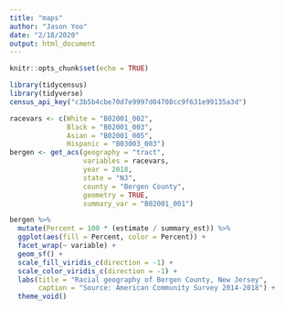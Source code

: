 ```yaml
---
title: "maps"
author: "Jason Yoo"
date: "2/18/2020"
output: html_document
---
```


```r
knitr::opts_chunk$set(echo = TRUE)
```

```r
library(tidycensus)
library(tidyverse)
census_api_key("c3b5b4cbe70d7e9997d04708cc9f631e99135a3d")
```
```r
racevars <- c(White = "B02001_002", 
              Black = "B02001_003", 
              Asian = "B02001_005",
              Hispanic = "B03003_003")
bergen <- get_acs(geography = "tract",
                  variables = racevars, 
                  year = 2018,
                  state = "NJ",
                  county = "Bergen County",
                  geometry = TRUE,
                  summary_var = "B02001_001")
```
```r
bergen %>%
  mutate(Percent = 100 * (estimate / summary_est)) %>%
  ggplot(aes(fill = Percent, color = Percent)) +
  facet_wrap(~ variable) +
  geom_sf() +
  scale_fill_viridis_c(direction = -1) +
  scale_color_viridis_c(direction = -1) +
  labs(title = "Racial geography of Bergen County, New Jersey",
       caption = "Source: American Community Survey 2014-2018") +
  theme_void()
```